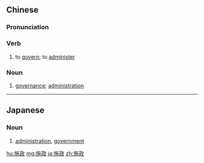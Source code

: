 ==Chinese==
{{zh-forms}}

===Pronunciation===
{{zh-pron
|m=shīzhèng
|c=si1 zing3
|h=pfs=sṳ̂-chṳn
|mn=qz,tw,xm,zz:si-chèng
|cat=v,n
}}

===Verb===
{{zh-verb}}

# to [[govern]]; to [[administer]] {{gloss|a nation-state}}

===Noun===
{{zh-noun}}

# [[governance]]; [[administration]] {{gloss|of a nation-state}}

----

==Japanese==
{{ja-kanjitab|し|せい|yomi=on}}

===Noun===
{{ja-noun|しせい}}

# [[administration]], [[government]]

[[hu:施政]]
[[mg:施政]]
[[ja:施政]]
[[zh:施政]]